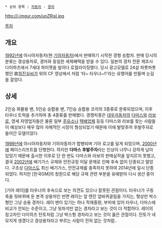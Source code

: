  * 상위 항목 : [[자동차]] - [[경차]]
http://i.imgur.com/unZRjsI.jpg

[[목차]]
== 개요 ==
{{{#!html
<iframe width="420" height="315" src="https://www.youtube.com/embed/V3uAwLJ5_KU" frameborder="0" allowfullscreen></iframe>
}}}

[[1992년]]에 아시아자동차(현 [[기아자동차]])에서 판매하기 시작한 경형 승합차. 판매 당시의 분류는 경상용차로, 경차와 동일한 세제혜택을 받을 수 있다. 일본의 경차 전문 제조사 다이하츠에서 7세대 하이젯을 빌어다 로컬라이징했다. 당시 광고모델로 24살 파릇파릇했던 故[[최진실]]씨가 위의 CF 영상에서 처럼 '타~ 타우너~!!'라는 유행어를 만들며 눈길을 끌었다.

== 상세 ==
2인승 화물용 밴, 5인승 승합용 밴, 7인승 승합용 코치의 3종류로 분류되었으며, 이후 타우너 트럭을 추가하여 총 4종류를 판매했다. 경쟁차종은 [[대우자동차]]의 [[다마스]]와 [[라보]]로, 영세 자영업자들은 물론 일부 [[주유소]]나 [[택배]]업체 등등 다마스와 라보를 찾는 사람들이 예상보다 매우 많아 자체적인 시장이 형성되었기 때문에 이에 발맞추어 후발주자로 들어간 모델이었다.

[[1999년]]에 아시아자동차와 기아자동차가 합병되며 기아 로고를 달게 되었으며, [[2000년]]에 페이스리프트를 단행한다. 하지만 '''다마스 후발주자'''라는 인상이 너무나 강하게 남아 있었기 때문에 출시한 이후로 단 한 번도 다마스와 라보의 판매실적을 앞지르지 못했고, 결국 [[2002년]]에 배기가스 규제와 안전규정 미달 문제로 인해 후속 없이 단종되고 말았다. 구조상 [[다마스]]도 최신 배기가스, 안전규제를 충족하지 못하여 2014년에 일시 단종되었다. 하지만 [한국GM]의 청원으로 해당 규제 관련 부분을 유예받아 다시 생산 중이다.

[기아 레이]를 타우너의 후속으로 보는 의견도 있으나 잘못된 관점이다. 타우너가 구동축을 뒷바퀴에 둔 본격 상용차인 반면 레이는 앞 엔진 앞바퀴굴림을 가지는, 형상만 박스형인 그냥 승용 경차다. 레이 밴이 있기는 하나 적재중량, 부피에 있어 타우너, 다마스에 비교가 안되는 수준이고, 그냥 뒷좌석만 없는 경차라고 보는 것이 더 적합하다. 레이의 참고차인 다이하츠 탄토처럼 그냥 박스형 경차라고 보는 것이 옳은 관점이다. 탄토가 네모지게 생겼다고 경상용차라고 부르는 사람이 전혀 없는 것처럼.. 

